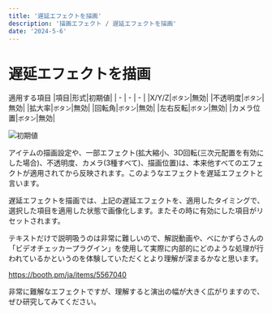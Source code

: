 ---
title: '遅延エフェクトを描画'
description: '描画エフェクト / 遅延エフェクトを描画'
date: '2024-5-6'
---

# 遅延エフェクトを描画

適用する項目
|項目|形式|初期値|
| - | - | - |
|X/Y/Z|`ボタン`|無効|
|不透明度|`ボタン`|無効|
|拡大率|`ボタン`|無効|
|回転角|`ボタン`|無効|
|左右反転|`ボタン`|無効|
|カメラ位置|`ボタン`|無効|


![初期値](/assets/effects/描画/遅延エフェクトを描画/初期値.png)

アイテムの描画設定や、一部エフェクト(拡大縮小、3D回転(三次元配置を有効にした場合)、不透明度、カメラ(3種すべて)、描画位置)は、本来他すべてのエフェクトが適用されてから反映されます。このようなエフェクトを遅延エフェクトと言います。

遅延エフェクトを描画では、上記の遅延エフェクトを、適用したタイミングで、選択した項目を適用した状態で画像化します。またその時に有効にした項目がリセットされます。

テキストだけで説明吸うのは非常に難しいので、解説動画や、べにかずらさんの「ビデオチェッカープラグイン」を使用して実際に内部的にどのような処理が行われているかというのを体験していただくとより理解が深まるかなと思います。

https://booth.pm/ja/items/5567040

非常に難解なエフェクトですが、理解すると演出の幅が大きく広がりますので、ぜひ研究してみてください。
